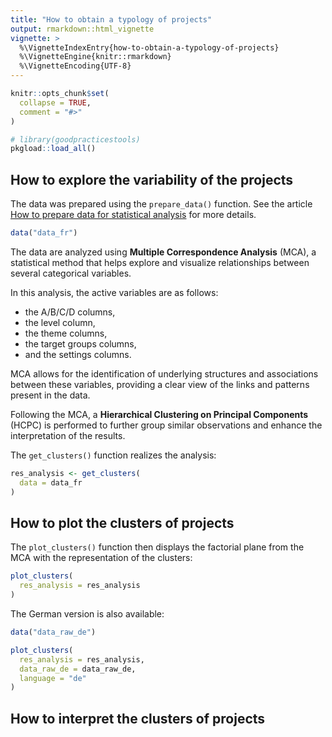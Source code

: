 ```yaml
---
title: "How to obtain a typology of projects"
output: rmarkdown::html_vignette
vignette: >
  %\VignetteIndexEntry{how-to-obtain-a-typology-of-projects}
  %\VignetteEngine{knitr::rmarkdown}
  %\VignetteEncoding{UTF-8}
---
```


```r
knitr::opts_chunk$set(
  collapse = TRUE,
  comment = "#>"
)
```

```r
# library(goodpracticestools)
pkgload::load_all()
```

## How to explore the variability of the projects

The data was prepared using the `prepare_data()` function. See the article [How to prepare data for statistical analysis](https://promotionsante.github.io/goodpracticestools/articles/how-to-prepare-data-for-statistical-analysis.html) for more details.

```r
data("data_fr")
```

The data are analyzed using **Multiple Correspondence Analysis** (MCA), a statistical method that helps explore and visualize relationships between several categorical variables. 

In this analysis, the active variables are as follows: 

- the A/B/C/D columns,
- the level column, 
- the theme columns, 
- the target groups columns,  
- and the settings columns. 

MCA allows for the identification of underlying structures and associations between these variables, providing a clear view of the links and patterns present in the data. 

Following the MCA, a **Hierarchical Clustering on Principal Components** (HCPC) is performed to further group similar observations and enhance the interpretation of the results.

The `get_clusters()` function realizes the analysis:

```r
res_analysis <- get_clusters(
  data = data_fr
)
```

## How to plot the clusters of projects

The `plot_clusters()` function then displays the factorial plane from the MCA with the representation of the clusters:

```r
plot_clusters(
  res_analysis = res_analysis
)
```

The German version is also available:

```r
data("data_raw_de")
```

```r
plot_clusters(
  res_analysis = res_analysis, 
  data_raw_de = data_raw_de,
  language = "de"
)
```

## How to interpret the clusters of projects


